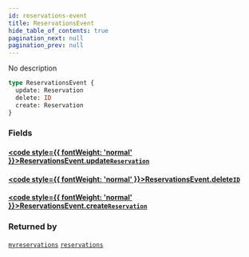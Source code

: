 ```yaml
---
id: reservations-event
title: ReservationsEvent
hide_table_of_contents: true
pagination_next: null
pagination_prev: null
---
```








No description

```graphql
type ReservationsEvent {
  update: Reservation
  delete: ID
  create: Reservation
}
```


### Fields

#### [<code style={{ fontWeight: 'normal' }}>ReservationsEvent.<b>update</b></code>](#)<Bullet />[`Reservation`](/docs/schemas/arkitekt/objects/reservation) <Badge class="secondary" text="object"/>
> 
> 

#### [<code style={{ fontWeight: 'normal' }}>ReservationsEvent.<b>delete</b></code>](#)<Bullet />[`ID`](/docs/schemas/arkitekt/scalars/id) <Badge class="secondary" text="scalar"/>
> 
> 

#### [<code style={{ fontWeight: 'normal' }}>ReservationsEvent.<b>create</b></code>](#)<Bullet />[`Reservation`](/docs/schemas/arkitekt/objects/reservation) <Badge class="secondary" text="object"/>
> 
> 



### Returned by

[`myreservations`](/docs/schemas/arkitekt/subscriptions/myreservations)  <Badge class="secondary" text="subscription"/><Bullet />[`reservations`](/docs/schemas/arkitekt/subscriptions/reservations)  <Badge class="secondary" text="subscription"/>



